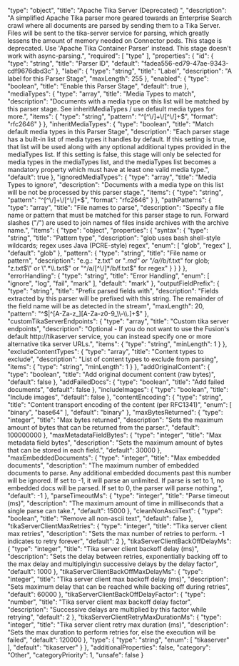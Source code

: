   "type": "object",
  "title": "Apache Tika Server (Deprecated) ",
  "description": "A simplified Apache Tika parser more geared towards an Enterprise Search crawl where all documents are parsed by sending them to a Tika Server. Files will be sent to the tika-server service for parsing, which greatly lessens the amount of memory needed on Connector pods. This stage is deprecated. Use 'Apache Tika Container Parser' instead. This stage doesn't work with async-parsing.",
  "required": [
    "type"
  ],
  "properties": {
    "id": {
      "type": "string",
      "title": "Parser ID",
      "default": "fadea556-ed79-47ae-9343-cdf9676dbd3c"
    },
    "label": {
      "type": "string",
      "title": "Label",
      "description": "A label for this Parser Stage",
      "maxLength": 255
    },
    "enabled": {
      "type": "boolean",
      "title": "Enable this Parser Stage",
      "default": true
    },
    "mediaTypes": {
      "type": "array",
      "title": "Media Types to match",
      "description": "Documents with a media type on this list will be matched by this parser stage. See inheritMediaTypes / use default media types for more.",
      "items": {
        "type": "string",
        "pattern": "^[^\\/]+\\/[^\\/]+$",
        "format": "rfc2646"
      }
    },
    "inheritMediaTypes": {
      "type": "boolean",
      "title": "Match default media types in this Parser Stage",
      "description": "Each parser stage has a built-in list of media types it handles by default. If this setting is true, that list will be used along with any optional additional types provided in the mediaTypes list. If this setting is false, this stage will only be selected for media types in the mediaTypes list, and the mediaTypes list becomes a mandatory property which must have at least one valid media type.",
      "default": true
    },
    "ignoredMediaTypes": {
      "type": "array",
      "title": "Media Types to ignore",
      "description": "Documents with a media type on this list will be not be processed by this parser stage.",
      "items": {
        "type": "string",
        "pattern": "^[^\\/]+\\/[^\\/]+$",
        "format": "rfc2646"
      }
    },
    "pathPatterns": {
      "type": "array",
      "title": "File names to parse",
      "description": "Specify a file name or pattern that must be matched for this parser stage to run. Forward slashes (\"/\") are used to join names of files inside archives with the archive name.",
      "items": {
        "type": "object",
        "properties": {
          "syntax": {
            "type": "string",
            "title": "Pattern type",
            "description": "glob uses bash shell-style wildcards; regex uses Java (PCRE-style) regex",
            "enum": [
              "glob",
              "regex"
            ],
            "default": "glob"
          },
          "pattern": {
            "type": "string",
            "title": "File name or pattern",
            "description": "e.g.: \"z.txt\" or \"*.md\" or \"/a/*/b/f.txt\" for glob; \"z.txt$\" or \".*\\.txt$\" or \"^/a/[^\\/]*/b/f.txt$\" for regex"
          }
        }
      }
    },
    "errorHandling": {
      "type": "string",
      "title": "Error Handling",
      "enum": [
        "ignore",
        "log",
        "fail",
        "mark"
      ],
      "default": "mark"
    },
    "outputFieldPrefix": {
      "type": "string",
      "title": "Prefix parsed fields with",
      "description": "Fields extracted by this parser will be prefixed with this string. The remainder of the field name will be as detected in the stream",
      "maxLength": 20,
      "pattern": "^$|^[A-Za-z_][A-Za-z0-9_\\-\\.]+$"
    },
    "customTikaServerEndpoints": {
      "type": "array",
      "title": "Custom tika server endpoints",
      "description": "Optional - If you do not want to use the Fusion's default http://tikaserver service, you can instead specify one or more alternative tika server URLs.",
      "items": {
        "type": "string",
        "minLength": 1
      }
    },
    "excludeContentTypes": {
      "type": "array",
      "title": "Content types to exclude",
      "description": "List of content types to exclude from parsing",
      "items": {
        "type": "string",
        "minLength": 1
      }
    },
    "addOriginalContent": {
      "type": "boolean",
      "title": "Add original document content (raw bytes)",
      "default": false
    },
    "addFailedDocs": {
      "type": "boolean",
      "title": "Add failed documents",
      "default": false
    },
    "includeImages": {
      "type": "boolean",
      "title": "Include images",
      "default": false
    },
    "contentEncoding": {
      "type": "string",
      "title": "Content transport encoding of the content (per RFC1341)",
      "enum": [
        "binary",
        "base64"
      ],
      "default": "binary"
    },
    "maxBytesReturned": {
      "type": "integer",
      "title": "Max bytes returned",
      "description": "Sets the maximum amount of bytes that can be returned from the parser.",
      "default": 100000000
    },
    "maxMetadataFieldBytes": {
      "type": "integer",
      "title": "Max metadata field bytes",
      "description": "Sets the maximum amount of bytes that can be stored in each field.",
      "default": 30000
    },
    "maxEmbeddedDocuments": {
      "type": "integer",
      "title": "Max embedded documents",
      "description": "The maximum number of embedded documents to parse. Any additional embedded documents past this number will be ignored. If set to -1, it will parse an unlimited. If parse is set to 1, no embedded docs will be parsed. If set to 0, the parser will parse nothing.",
      "default": -1
    },
    "parseTimeoutMs": {
      "type": "integer",
      "title": "Parse timeout (ms)",
      "description": "The maximum amount of time in milliseconds that a single parse can take.",
      "default": 15000
    },
    "cleanNonAsciiText": {
      "type": "boolean",
      "title": "Remove all non-ascii text",
      "default": false
    },
    "tikaServerClientMaxRetries": {
      "type": "integer",
      "title": "Tika server client max retries",
      "description": "Sets the max number of retries to perform. -1 indicates to retry forever",
      "default": 2
    },
    "tikaServerClientBackOffDelayMs": {
      "type": "integer",
      "title": "Tika server client backoff delay (ms)",
      "description": "Sets the delay between retries, exponentially backing off to the max delay and multiplying\n successive delays by the delay factor",
      "default": 1000
    },
    "tikaServerClientBackOffMaxDelayMs": {
      "type": "integer",
      "title": "Tika server client max backoff delay (ms)",
      "description": "Sets maximum delay that can be reached while backing off during retries",
      "default": 60000
    },
    "tikaServerClientBackOffDelayFactor": {
      "type": "number",
      "title": "Tika server client max backoff delay factor",
      "description": "Successive delays are multiplied by this factor while retrying",
      "default": 2
    },
    "tikaServerClientRetryMaxDurationMs": {
      "type": "integer",
      "title": "Tika server client retry max duration (ms)",
      "description": "Sets the max duration to perform retries for, else the execution will be failed",
      "default": 120000
    },
    "type": {
      "type": "string",
      "enum": [
        "tikaserver"
      ],
      "default": "tikaserver"
    }
  },
  "additionalProperties": false,
  "category": "Other",
  "categoryPriority": 1,
  "unsafe": false
}
